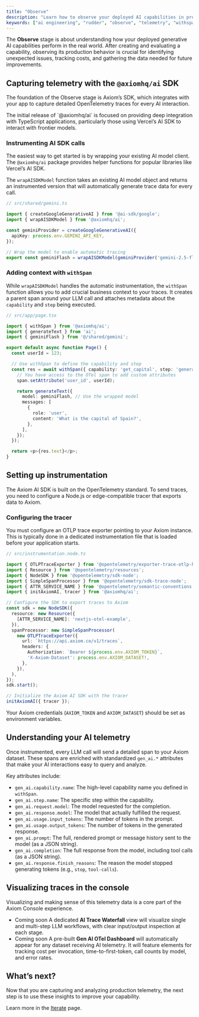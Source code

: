 ```yaml
---
title: "Observe"
description: "Learn how to observe your deployed AI capabilities in production using Axiom’s AI SDK to capture telemetry."
keywords: ["ai engineering", "rudder", "observe", "telemetry", "withspan", "opentelemetry"]
---
```



The **Observe** stage is about understanding how your deployed generative AI capabilities perform in the real world. After creating and evaluating a capability, observing its production behavior is crucial for identifying unexpected issues, tracking costs, and gathering the data needed for future improvements.

## Capturing telemetry with the `@axiomhq/ai` SDK

The foundation of the Observe stage is Axiom’s SDK, which integrates with your app to capture detailed OpenTelemetry traces for every AI interaction.

<Info>
The initial release of `@axiomhq/ai` is focused on providing deep integration with TypeScript applications, particularly those using Vercel’s AI SDK to interact with frontier models.
</Info>

### Instrumenting AI SDK calls

The easiest way to get started is by wrapping your existing AI model client. The `@axiomhq/ai` package provides helper functions for popular libraries like Vercel’s AI SDK.

The `wrapAISDKModel` function takes an existing AI model object and returns an instrumented version that will automatically generate trace data for every call.

```typescript
// src/shared/gemini.ts

import { createGoogleGenerativeAI } from '@ai-sdk/google';
import { wrapAISDKModel } from '@axiomhq/ai';

const geminiProvider = createGoogleGenerativeAI({
  apiKey: process.env.GEMINI_API_KEY,
});

// Wrap the model to enable automatic tracing
export const geminiFlash = wrapAISDKModel(geminiProvider('gemini-2.5-flash-preview-04-17'));
```

### Adding context with `withSpan`

While `wrapAISDKModel` handles the automatic instrumentation, the `withSpan` function allows you to add crucial business context to your traces. It creates a parent span around your LLM call and attaches metadata about the `capability` and `step` being executed.

```typescript
// src/app/page.tsx

import { withSpan } from '@axiomhq/ai';
import { generateText } from 'ai';
import { geminiFlash } from '@/shared/gemini';

export default async function Page() {
  const userId = 123;

  // Use withSpan to define the capability and step
  const res = await withSpan({ capability: 'get_capital', step: 'generate_answer' }, (span) => {
    // You have access to the OTel span to add custom attributes
    span.setAttribute('user_id', userId);

    return generateText({
      model: geminiFlash, // Use the wrapped model
      messages: [
        {
          role: 'user',
          content: 'What is the capital of Spain?',
        },
      ],
    });
  });

  return <p>{res.text}</p>;
}
```

## Setting up instrumentation

The Axiom AI SDK is built on the OpenTelemetry standard. To send traces, you need to configure a Node.js or edge-compatible tracer that exports data to Axiom.

### Configuring the tracer

You must configure an OTLP trace exporter pointing to your Axiom instance. This is typically done in a dedicated instrumentation file that is loaded before your application starts.

```typescript
// src/instrumentation.node.ts

import { OTLPTraceExporter } from '@opentelemetry/exporter-trace-otlp-http';
import { Resource } from '@opentelemetry/resources';
import { NodeSDK } from '@opentelemetry/sdk-node';
import { SimpleSpanProcessor } from '@opentelemetry/sdk-trace-node';
import { ATTR_SERVICE_NAME } from '@opentelemetry/semantic-conventions';
import { initAxiomAI, tracer } from '@axiomhq/ai';

// Configure the SDK to export traces to Axiom
const sdk = new NodeSDK({
  resource: new Resource({
    [ATTR_SERVICE_NAME]: 'nextjs-otel-example',
  }),
  spanProcessor: new SimpleSpanProcessor(
    new OTLPTraceExporter({
      url: `https://api.axiom.co/v1/traces`,
      headers: {
        Authorization: `Bearer ${process.env.AXIOM_TOKEN}`,
        'X-Axiom-Dataset': process.env.AXIOM_DATASET!,
      },
    }),
  ),
});
sdk.start();

// Initialize the Axiom AI SDK with the tracer
initAxiomAI({ tracer });
```

Your Axiom credentials (`AXIOM_TOKEN` and `AXIOM_DATASET`) should be set as environment variables.

## Understanding your AI telemetry

Once instrumented, every LLM call will send a detailed span to your Axiom dataset. These spans are enriched with standardized `gen_ai.*` attributes that make your AI interactions easy to query and analyze.

Key attributes include:

* `gen_ai.capability.name`: The high-level capability name you defined in `withSpan`.
* `gen_ai.step.name`: The specific step within the capability.
* `gen_ai.request.model`: The model requested for the completion.
* `gen_ai.response.model`: The model that actually fulfilled the request.
* `gen_ai.usage.input_tokens`: The number of tokens in the prompt.
* `gen_ai.usage.output_tokens`: The number of tokens in the generated response.
* `gen_ai.prompt`: The full, rendered prompt or message history sent to the model (as a JSON string).
* `gen_ai.completion`: The full response from the model, including tool calls (as a JSON string).
* `gen_ai.response.finish_reasons`: The reason the model stopped generating tokens (e.g., `stop`, `tool-calls`).

## Visualizing traces in the console

Visualizing and making sense of this telemetry data is a core part of the Axiom Console experience.

* <Badge>Coming soon</Badge> A dedicated **AI Trace Waterfall** view will visualize single and multi-step LLM workflows, with clear input/output inspection at each stage.
* <Badge>Coming soon</Badge> A pre-built **Gen AI OTel Dashboard** will automatically appear for any dataset receiving AI telemetry. It will feature elements for tracking cost per invocation, time-to-first-token, call counts by model, and error rates.

## What’s next?

Now that you are capturing and analyzing production telemetry, the next step is to use these insights to improve your capability.

Learn more in the [Iterate](/ai-engineering/iterate) page.